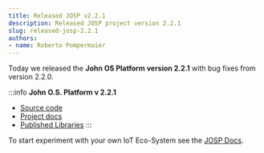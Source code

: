 ```yaml
---
title: Released JOSP v2.2.1
description: Released JOSP project version 2.2.1
slug: released-josp-2.2.1
authors:
- name: Roberto Pompermaier
---
```


Today we released the **John OS Platform version 2.2.1** with bug fixes from version 2.2.0.

<!--truncate-->

:::info
**John O.S. Platform v 2.2.1**

* [Source code](https://bitbucket.org/johnosproject_shared/com.robypomper.josp/src/2.2.1/)
* [Project docs](https://bitbucket.org/johnosproject_shared/com.robypomper.josp/src/2.2.1/docs/INDEX.md)
* [Published Libraries](https://search.maven.org/search?q=com.robypomper.josp)
  :::

To start experiment with your own IoT Eco-System see the [JOSP Docs](/).
